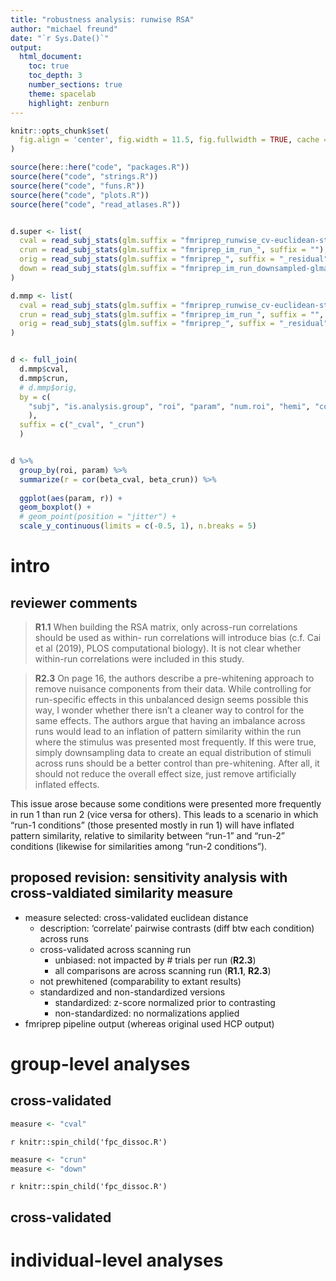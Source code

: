 ```yaml
---
title: "robustness analysis: runwise RSA"
author: "michael freund"
date: "`r Sys.Date()`"
output:
  html_document:
    toc: true
    toc_depth: 3
    number_sections: true
    theme: spacelab
    highlight: zenburn
---
```




```r

knitr::opts_chunk$set(
  fig.align = 'center', fig.width = 11.5, fig.fullwidth = TRUE, cache = TRUE
)

source(here::here("code", "packages.R"))
source(here("code", "strings.R"))
source(here("code", "funs.R"))
source(here("code", "plots.R"))
source(here("code", "read_atlases.R"))


d.super <- list(
  cval = read_subj_stats(glm.suffix = "fmriprep_runwise_cv-euclidean-stand_", suffix = ""),
  crun = read_subj_stats(glm.suffix = "fmriprep_im_run_", suffix = ""),
  orig = read_subj_stats(glm.suffix = "fmriprep_", suffix = "_residual"),
  down = read_subj_stats(glm.suffix = "fmriprep_im_run_downsampled-glmagg_", suffix = "")
)

d.mmp <- list(
  cval = read_subj_stats(glm.suffix = "fmriprep_runwise_cv-euclidean-stand_", suffix = "", roi.set = "mmp"),
  crun = read_subj_stats(glm.suffix = "fmriprep_im_run_", suffix = "", roi.set = "mmp"),
  orig = read_subj_stats(glm.suffix = "fmriprep_", suffix = "_residual", roi.set = "mmp")
)


d <- full_join(
  d.mmp$cval,
  d.mmp$crun,
  # d.mmp$orig,
  by = c(
    "subj", "is.analysis.group", "roi", "param", "num.roi", "hemi", "community", "community.short", "network", "md"
    ),
  suffix = c("_cval", "_crun")
  )


d %>%
  group_by(roi, param) %>%
  summarize(r = cor(beta_cval, beta_crun)) %>% 
  
  ggplot(aes(param, r)) +
  geom_boxplot() +
  # geom_point(position = "jitter") +
  scale_y_continuous(limits = c(-0.5, 1), n.breaks = 5)


```


# intro

## reviewer comments

> **R1.1** When building the RSA matrix, only across-run correlations should be used as within-
> run correlations will introduce bias (c.f. Cai et al (2019), PLOS computational biology). It
> is not clear whether within-run correlations were included in this study.

> **R2.3** On page 16, the authors describe a pre-whitening approach to remove nuisance
> components from their data. While controlling for run-specific effects in this unbalanced
> design seems possible this way, I wonder whether there isn't a cleaner way to control
> for the same effects. The authors argue that having an imbalance across runs would
> lead to an inflation of pattern similarity within the run where the stimulus was presented
> most frequently. If this were true, simply downsampling data to create an equal
> distribution of stimuli across runs should be a better control than pre-whitening. After all,
> it should not reduce the overall effect size, just remove artificially inflated effects.

This issue arose because some conditions were presented more frequently in run 1 than run 2 (vice versa for others).
This leads to a scenario in which "run-1 conditions" (those presented mostly in run 1) will have inflated pattern similarity, relative to similarity between "run-1" and "run-2" conditions (likewise for similarities among "run-2 conditions").

## proposed revision: sensitivity analysis with cross-valdiated similarity measure

* measure selected: cross-validated euclidean distance
    * description: 'correlate' pairwise contrasts (diff btw each condition) across runs
    * cross-validated across scanning run
      * unbiased: not impacted by # trials per run (**R2.3**)
      * all comparisons are across scanning run (**R1.1**, **R2.3**)
    * not prewhitened (comparability to extant results)
    * standardized and non-standardized versions
      * standardized: z-score normalized prior to contrasting
      * non-standardized: no normalizations applied

* fmriprep pipeline output (whereas original used HCP output)

# group-level analyses

## cross-validated

```r
measure <- "cval"
```

`r knitr::spin_child('fpc_dissoc.R')`

```r
measure <- "crun"
measure <- "down"
```

`r knitr::spin_child('fpc_dissoc.R')`

## cross-validated


# individual-level analyses

## 
